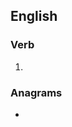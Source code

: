 {{also|Hocking}}

==English==

===Verb===
{{head|en|present participle}}

# {{present participle of|hock|lang=en|nocat=1}}

===Anagrams===
* {{l|en|choking}}